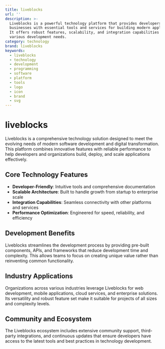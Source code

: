 ```yaml
---
title: liveblocks
url: ''
description: >-
  Liveblocks is a powerful technology platform that provides developers and
  businesses with essential tools and services for building modern applications.
  It offers robust features, scalability, and integration capabilities for
  various development needs.
category: technology
brand: liveblocks
keywords:
  - liveblocks
  - technology
  - development
  - programming
  - software
  - platform
  - tools
  - logo
  - icon
  - brand
  - svg
---
```


# liveblocks

Liveblocks is a comprehensive technology solution designed to meet the evolving needs of modern software development and digital transformation. This platform combines innovative features with reliable performance to help developers and organizations build, deploy, and scale applications effectively.

## Core Technology Features

- **Developer-Friendly**: Intuitive tools and comprehensive documentation
- **Scalable Architecture**: Built to handle growth from startup to enterprise scale
- **Integration Capabilities**: Seamless connectivity with other platforms and services
- **Performance Optimization**: Engineered for speed, reliability, and efficiency

## Development Benefits

Liveblocks streamlines the development process by providing pre-built components, APIs, and frameworks that reduce development time and complexity. This allows teams to focus on creating unique value rather than reinventing common functionality.

## Industry Applications

Organizations across various industries leverage Liveblocks for web development, mobile applications, cloud services, and enterprise solutions. Its versatility and robust feature set make it suitable for projects of all sizes and complexity levels.

## Community and Ecosystem

The Liveblocks ecosystem includes extensive community support, third-party integrations, and continuous updates that ensure developers have access to the latest tools and best practices in technology development.
